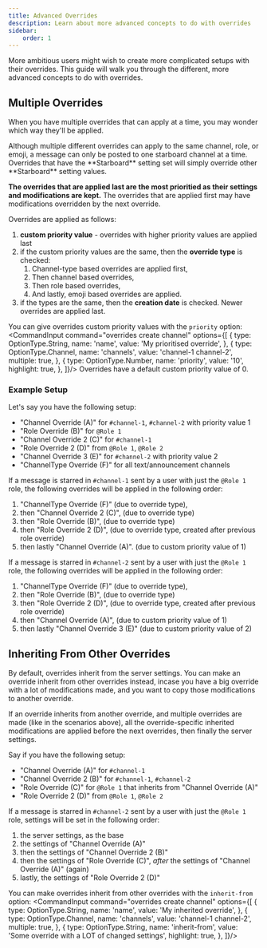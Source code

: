 ```yaml
---
title: Advanced Overrides
description: Learn about more advanced concepts to do with overrides
sidebar:
    order: 1
---
```



More ambitious users might wish to create more complicated setups with their overrides.
This guide will walk you through the different, more advanced concepts to do with overrides.

## Multiple Overrides
When you have multiple overrides that can apply at a time, you may wonder which way they'll be applied.
<Aside>
    Although multiple different overrides can apply to the same channel, role, or emoji, a message can only be posted to one starboard channel at a time.
    Overrides that have the **Starboard** setting set will simply override other **Starboard** setting values.
</Aside>

**The overrides that are applied last are the most prioritied as their settings and modifications are kept.** The overrides that are applied first may have modifications overridden by the next override.

Overrides are applied as follows:
1. **custom priority value** - overrides with higher priority values are applied last
2. if the custom priority values are the same, then the **override type** is checked:
    1. Channel-type based overrides are applied first,
    2. Then channel based overrides,
    3. Then role based overrides,
    4. And lastly, emoji based overrides are applied.
3. if the types are the same, then the **creation date** is checked. Newer overrides are applied last.

You can give overrides custom priority values with the `priority` option:
<CommandInput command="overrides create channel" options={[
    {
        type: OptionType.String,
        name: 'name',
        value: 'My prioritised override',
    },
    {
        type: OptionType.Channel,
        name: 'channels',
        value: 'channel-1 channel-2',
        multiple: true,
    },
    {
        type: OptionType.Number,
        name: 'priority',
        value: '10',
        highlight: true,
    },
]}/>
Overrides have a default custom priority value of 0.

### Example Setup
Let's say you have the following setup:
- "Channel Override (A)" for `#channel-1`, `#channel-2` with priority value 1
- "Role Override (B)" for `@Role 1`
- "Channel Override 2 (C)" for `#channel-1`
- "Role Override 2 (D)" from `@Role 1`, `@Role 2`
- "Channel Override 3 (E)" for `#channel-2` with priority value 2
- "ChannelType Override (F)" for all text/announcement channels

If a message is starred in `#channel-1` sent by a user with just the `@Role 1` role, the following overrides will be applied in the following order:
1. "ChannelType Override (F)" (due to override type),
1. then "Channel Override 2 (C)", (due to override type)
1. then "Role Override (B)", (due to override type)
1. then "Role Override 2 (D)", (due to override type, created after previous role override)
1. then lastly "Channel Override (A)". (due to custom priority value of 1)

If a message is starred in `#channel-2` sent by a user with just the `@Role 1` role, the following overrides will be applied in the following order:
1. "ChannelType Override (F)" (due to override type),
1. then "Role Override (B)", (due to override type)
1. then "Role Override 2 (D)", (due to override type, created after previous role override)
1. then "Channel Override (A)", (due to custom priority value of 1)
1. then lastly "Channel Override 3 (E)" (due to custom priority value of 2)


## Inheriting From Other Overrides
By default, overrides inherit from the server settings. You can make an override inherit from other overrides instead, incase you have a big override with a lot of modifications made, and you want to copy those modifications to another override.

If an override inherits from another override, and multiple overrides are made (like in the scenarios above), all the override-specific inherited modifications are applied before the next overrides, then finally the server settings.

Say if you have the following setup:
- "Channel Override (A)" for `#channel-1`
- "Channel Override 2 (B)" for `#channel-1`, `#channel-2`
- "Role Override (C)" for `@Role 1` that inherits from "Channel Override (A)"
- "Role Override 2 (D)" from `@Role 1`, `@Role 2`

If a message is starred in `#channel-2` sent by a user with just the `@Role 1` role, settings will be set in the following order:
1. the server settings, as the base
1. the settings of "Channel Override (A)"
1. then the settings of "Channel Override 2 (B)"
1. then the settings of "Role Override (C)", *after* the settings of "Channel Override (A)" (again)
1. lastly, the settings of "Role Override 2 (D)"

You can make overrides inherit from other overrides with the `inherit-from` option:
<CommandInput command="overrides create channel" options={[
    {
        type: OptionType.String,
        name: 'name',
        value: 'My inherited override',
    },
    {
        type: OptionType.Channel,
        name: 'channels',
        value: 'channel-1 channel-2',
        multiple: true,
    },
    {
        type: OptionType.String,
        name: 'inherit-from',
        value: 'Some override with a LOT of changed settings',
        highlight: true,
    },
]}/>